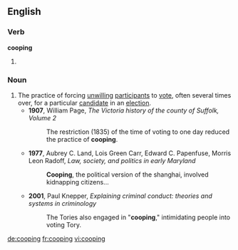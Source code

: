 ==English==

===Verb===
'''cooping'''

# {{present participle of|coop}}

===Noun===
{{en-noun|-}}

# The practice of forcing [[unwilling]] [[participant]]s to [[vote]], often several times over, for a particular [[candidate]] in an [[election]].
#* '''1907''', William Page, ''The Victoria history of the county of Suffolk, Volume 2''
#*: The restriction (1835) of the time of voting to one day reduced the practice of '''cooping'''.
#* '''1977''', Aubrey C. Land, Lois Green Carr, Edward C. Papenfuse, Morris Leon Radoff, ''Law, society, and politics in early Maryland''
#*: '''Cooping''', the political version of the shanghai, involved kidnapping citizens...
#* '''2001''', Paul Knepper, ''Explaining criminal conduct: theories and systems in criminology''
#*: The Tories also engaged in "'''cooping'''," intimidating people into voting Tory.

[[de:cooping]]
[[fr:cooping]]
[[vi:cooping]]